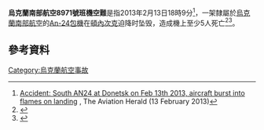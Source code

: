 {{Infobox Airliner accident
|name = 南部航空An-24空難
|occurrence_type = Accident
|image = UR-WRA by Volodymyr Moroz.jpg
|image_size = 250px
|alt =
|caption = 空难中坠毁的UR-WRA。
|date = {{Start date|2013|02|13}}, 18:09 [[基輔時間|基輔時間]]
|summary = Impacted ground right wing-first near the runway while attempting to land in fog
|site = {{flag|Ukraine}}；{{flag|Donetsk Oblast}}[[頓涅茨克|頓涅茨克]]（今{{flag|頓涅茨克人民共和國}}頓涅茨克）
|coordinates =
|aircraft_type = [[Antonov_An-24|Antonov An-24]]
|aircraft_name =
|operator = [[South_Airlines|South Airlines]]
|tail_number = UR-WRA
|origin = [[Odessa|Odessa]], [[Ukraine|Ukraine]]
|destination = [[Donetsk|Donetsk]], [[Ukraine|Ukraine]]
|passengers = 44
|crew = 8
|injuries = 9
|fatalities = 5
|survivors = 47
}}

'''烏克蘭南部航空8971號班機空難'''是指2013年2月13日18時9分<ref name=Hradecky>[http://avherald.com/h?article=45db0756&opt=0 Accident: South AN24 at Donetsk on Feb 13th 2013, aircraft burst into flames on landing] {{Wayback|url=http://avherald.com/h?article=45db0756&opt=0 |date=20191105123713 }}, The Aviation Herald (13 February 2013)</ref>，一架隸屬於[[烏克蘭|烏克蘭]][[南部航空|南部航空]]的[[An-24|An-24]][[包機|包機]]在[[頓內次克|頓內次克]]迫降时坠毁，造成機上至少5人死亡<ref>{{cite news|last=Reuters|title=AN-24 crash-landing kills 5 in Donetsk|url=http://rt.com/news/ukraine-plane-emergency-landing-153/|accessdate=2013-02-17|newspaper=RT.com|date=2013-02-13|archive-date=2014-08-26|archive-url=https://web.archive.org/web/20140826044931/http://rt.com/news/ukraine-plane-emergency-landing-153/|dead-url=no}}</ref><ref>{{cite news|last=CNN Staff|title=Deaths reported in Ukraine plane crash|url=http://edition.cnn.com/2013/02/13/world/europe/ukraine-crash|accessdate=2013-02-17|newspaper=CNN|date=2013-02-14|archive-date=2018-11-09|archive-url=https://web.archive.org/web/20181109234621/https://edition.cnn.com/2013/02/13/world/europe/ukraine-crash|dead-url=no}}</ref>。

== 參考資料 ==
{{Reflist}}

{{2013年航空事故}}

[[Category:烏克蘭航空事故|Category:烏克蘭航空事故]]
